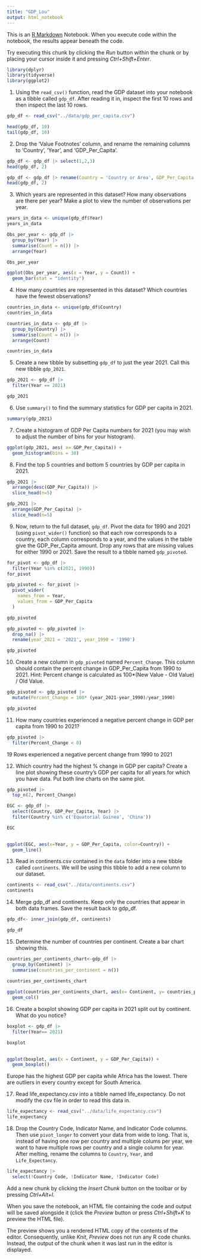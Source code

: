 ```yaml
---
title: "GDP_Lou"
output: html_notebook
---
```


This is an [R Markdown](http://rmarkdown.rstudio.com) Notebook. When you execute code within the notebook, the results appear beneath the code. 

Try executing this chunk by clicking the *Run* button within the chunk or by placing your cursor inside it and pressing *Ctrl+Shift+Enter*. 
```r
library(dplyr)
library(tidyverse)
library(ggplot2)
```

1. Using the `read_csv()` function, read the GDP dataset into your notebook as a tibble called `gdp_df`. After reading it in, inspect the first 10 rows and then inspect the last 10 rows. 

```r
gdp_df <- read_csv("../data/gdp_per_capita.csv")
```


```r
head(gdp_df, 10)
tail(gdp_df, 10)
```
2. Drop the 'Value Footnotes' column, and rename the remaining columns to 'Country', 'Year', and 'GDP_Per_Capita'.

```r
gdp_df <- gdp_df |> select(1,2,3)
head(gdp_df, 2)
```

```r
gdp_df <- gdp_df |> rename(Country = 'Country or Area', GDP_Per_Capita = Value)
head(gdp_df, 2)
```
3. Which years are represented in this dataset? How many observations are there per year? Make a plot to view the number of observations per year.

```r
years_in_data <- unique(gdp_df$Year)
years_in_data
```
```r
Obs_per_year <- gdp_df |> 
  group_by(Year) |> 
  summarise(Count = n()) |> 
  arrange(Year)

Obs_per_year
```
```r
ggplot(Obs_per_year, aes(x = Year, y = Count)) +
  geom_bar(stat = "identity")
``` 
4. How many countries are represented in this dataset? Which countries have the fewest observations?

```r
countries_in_data <- unique(gdp_df$Country)
countries_in_data
```
```r
countries_in_data <- gdp_df |> 
  group_by(Country) |> 
  summarise(Count = n()) |> 
  arrange(Count)

countries_in_data
```


5. Create a new tibble by subsetting `gdp_df` to just the year 2021. Call this new tibble `gdp_2021`.

```r
gdp_2021 <- gdp_df |> 
  filter(Year == 2021) 

gdp_2021
```
6. Use `summary()` to find the summary statistics for GDP per capita in 2021.

```r
summary(gdp_2021)
```
7. Create a histogram of GDP Per Capita numbers for 2021 (you may wish to adjust the number of bins for your histogram).

|
```r
ggplot(gdp_2021, aes( x= GDP_Per_Capita)) +
  geom_histogram(bins = 30)
```
8. Find the top 5 countries and bottom 5 countries by GDP per capita in 2021.

```r
gdp_2021 |> 
  arrange(desc(GDP_Per_Capita)) |> 
  slice_head(n=5)
```
```r
gdp_2021 |> 
  arrange(GDP_Per_Capita) |> 
  slice_head(n=5)
```
9. Now, return to the full dataset, `gdp_df`. Pivot the data for 1990 and 2021 (using `pivot_wider()` function) so that each row corresponds to a country, each column corresponds to a year, and the values in the table give the GDP_Per_Capita amount. Drop any rows that are missing values for either 1990 or 2021. Save the result to a tibble named `gdp_pivoted`.

```r
for_pivot <- gdp_df |> 
  filter(Year %in% c(2021, 1990))
for_pivot
```


```r
gdp_pivoted <- for_pivot |> 
  pivot_wider(
    names_from = Year,
    values_from = GDP_Per_Capita
  )

gdp_pivoted
```
```r
gdp_pivoted <- gdp_pivoted |> 
  drop_na() |> 
  rename(year_2021 = '2021', year_1990 = '1990')

gdp_pivoted
```
10. Create a new column in `gdp_pivoted` named `Percent_Change`. This column should contain the percent change in GDP_Per_Capita from 1990 to 2021. Hint: Percent change is calculated as 100*(New Value - Old Value) / Old Value.

```r
gdp_pivoted <- gdp_pivoted |> 
  mutate(Percent_Change = 100* (year_2021-year_1990)/year_1990)

gdp_pivoted
```
11. How many countries experienced a negative percent change in GDP per capita from 1990 to 2021?

```r
gdp_pivoted |>
  filter(Percent_Change < 0)
```
19 Rows experienced a negative percent change from 1990 to 2021

12. Which country had the highest % change in GDP per capita? Create a line plot showing these country's GDP per capita for all years for which you have data. Put both line charts on the same plot.

```r
gdp_pivoted |> 
  top_n(2, Percent_Change)
```
```r
EGC <- gdp_df |> 
  select(Country, GDP_Per_Capita, Year) |> 
  filter(Country %in% c('Equatorial Guinea', 'China'))

EGC
           
```
```r
ggplot(EGC, aes(x=Year, y = GDP_Per_Capita, color=Country)) +
  geom_line()
```
13. Read in continents.csv contained in the `data` folder into a new tibble called `continents`. We will be using this tibble to add a new column to our dataset.

```r
continents <- read_csv("../data/continents.csv")
continents
```

14. Merge gdp_df and continents. Keep only the countries that appear in both data frames. Save the result back to gdp_df.

```r
gdp_df<- inner_join(gdp_df, continents)

gdp_df
```
15. Determine the number of countries per continent. Create a bar chart showing this.

```r
countries_per_continents_chart<-gdp_df |>
  group_by(Continent) |> 
  summarise(countries_per_continent = n())
  
countries_per_continents_chart
```

```r
ggplot(countries_per_continents_chart, aes(x= Continent, y= countries_per_continent)) +
  geom_col()
```
16. Create a boxplot showing GDP per capita in 2021 split out by continent. What do you notice?

```r
boxplot <- gdp_df |>
  filter(Year== 2021)

boxplot
  
```
```r
ggplot(boxplot, aes(x = Continent, y = GDP_Per_Capita)) +
  geom_boxplot()
```
Europe has the highest GDP per capita while Africa has the lowest. There are outliers in every country except for South America. 

17. Read life_expectancy.csv into a tibble named life_expectancy. Do not modify the csv file in order to read this data in.

```r
life_expectancy <- read_csv("../data/life_expectancy.csv")
life_expectancy
```

18. Drop the Country Code, Indicator Name, and Indicator Code columns. Then use `pivot_longer` to convert your data from wide to long. That is, instead of having one row per country and multiple colums per year, we want to have multiple rows per country and a single column for year. After melting, rename the columns to `Country`, `Year`, and `Life_Expectancy`.

```r
life_expectancy |> 
  select(!Country Code, !Indicator Name, !Indicator Code)
```


Add a new chunk by clicking the *Insert Chunk* button on the toolbar or by pressing *Ctrl+Alt+I*.

When you save the notebook, an HTML file containing the code and output will be saved alongside it (click the *Preview* button or press *Ctrl+Shift+K* to preview the HTML file).

The preview shows you a rendered HTML copy of the contents of the editor. Consequently, unlike *Knit*, *Preview* does not run any R code chunks. Instead, the output of the chunk when it was last run in the editor is displayed.
